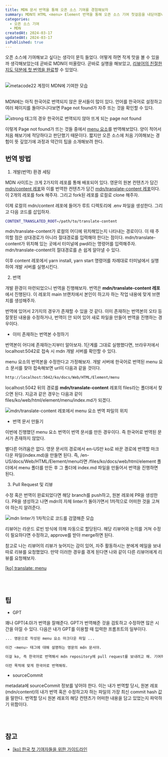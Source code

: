 ```yaml
---
title: MDN 문서 번역을 통해 오픈 소스 기여를 경험해보자
summary: MDN의 HTML <menu> Element 번역을 통해 오픈 소스 기여 첫걸음을 내딛어봅니다.
categories:
  - 오픈 소스 기여
  - MDN
createdAt: 2024-03-17
updatedAt: 2024-03-17
isPublished: true
---
```


오픈 소스에 기여해보고 싶다는 생각이 문득 들었다. 어떻게 하면 작게 맛을 볼 수 있을까 생각해보았는데 곧바로 MDN이 떠올랐다. 곧바로 실행을 해보았고, [리뷰어의 친절한 지도 덕분에 첫 번역을 완료](https://github.com/mdn/translated-content/pull/18621)할 수 있었다.

<br />

<div
  style={{
    position: 'relative',
    width: '100%',
    aspectRatio: '1228 / 285',
  }}>
  <Image
    src='/images/contents/contribute-to-mdn/contributed-by-metacode22.png'
    alt='metacode22 계정이 MDN에 기여한 모습'
    fill
    style={{ objectFit: 'cover', margin: 0 }}
  />
</div>

<br />

MDN에는 아직 한국어로 번역되지 않은 문서들이 많이 있다. 언어를 한국어로 설정하고 여러 페이지를 돌아다니다보면 Page not found가 자주 뜨는 것을 확인할 수 있다.

<div
  style={{
    position: 'relative',
    width: '100%',
    aspectRatio: '512 / 193',
  }}>
  <Image
    src='/images/contents/contribute-to-mdn/mdn-page-not-found.png'
    alt='strong 태그의 경우 한국어로 번역되지 않아 뜨게 되는 page not found'
    fill
    style={{ objectFit: 'cover', margin: 0 }}
  />
</div>

이렇게 Page not found가 뜨는 것들 중에서 [menu 요소](https://developer.mozilla.org/ko/docs/Web/HTML/Element/menu)를 번역해보았다. 양이 적어서 처음 해보기에 적당하다고 판단했기 때문이다. 짧지만 오픈 소스에 처음 기여해보는 경험이 뜻 깊었기에 과정과 약간의 팁을 소개해보려 한다.

## 번역 방법

1. 개발(번역) 환경 세팅

MDN 사이트는 크게 2가지의 레포를 통해 배포되어 있다. 영문의 원본 컨텐츠가 담긴 [mdn/content 레포](https://github.com/mdn/content)와 이를 번역한 컨텐츠가 담긴 [mdn/translate-content 레포](https://github.com/mdn/translated-content)이다. 이 2개의 레포를 fork 해주자. 그리고 fork된 레포를 로컬로 clone 해주자.

이제 로컬의 mdn/content 레포에 들어가 루트 디렉토리에 .env 파일을 생성한다. 그리고 다음 코드를 삽입하자.

```bash
CONTENT_TRANSLATED_ROOT=/path/to/translate-content
```

mdn/translate-content가 로컬의 어디에 위치해있는지 나타내는 경로이다. 이 때 주의할 점은 상대경로가 아니라 절대경로를 입력해야 한다는 점이다. mdn/translate-content가 위치해 있는 곳에서 터미널에 pwd라는 명령어를 입력해주자. mdn/translate-content의 절대경로를 손 쉽게 알아낼 수 있다.

이후 content 레포에서 yarn install, yarn start 명령어를 차례대로 터미널에서 실행하여 개발 서버를 실행시킨다.

2. 번역

개발 환경이 마련되었으니 번역을 진행해보자. 번역은 <strong>mdn/translate-content 레포</strong>에서 진행된다. 이 레포의 main 브랜치에서 본인이 하고자 하는 작업 내용에 맞게 브랜치를 생성해주자.

번역에 있어서 2가지의 경우가 존재할 수 있을 것 같다. 이미 존재하는 번역본의 오타 등 잘못된 내용을 수정하거나, 번역이 안 되어 있어 새로 파일을 만들어 번역을 진행하는 경우이다.

- 이미 존재하는 번역본 수정하기

번역본이 어디에 존재하는지부터 알아보자. 1단계를 그대로 실행했다면, 브라우저에서 localhost:5042로 접속 시 mdn 개발 서버를 확인할 수 있다.

menu 요소의 번역본을 수정한다고 가정해보자. 개발 서버에 한국어로 번역된 menu 요소 문서를 찾아 접속해보면 url이 다음과 같을 것이다.

```bash
http://localhost:5042/ko/docs/Web/HTML/Element/menu
```

localhost:5042 뒤의 경로를 <strong>mdn/translate-content</strong> 레포의 files라는 폴더에서 찾으면 된다. 지금과 같은 경우는 다음과 같이 files/ko/web/html/element/menu/index.md가 되겠다.

<div
  style={{
    position: 'relative',
    width: '100%',
    aspectRatio: '5 / 2',
  }}>
  <Image
    src='/images/contents/contribute-to-mdn/menu-element-path.png'
    alt='mdn/translate-content 레포에서 menu 요소 번역 파일의 위치'
    fill
    style={{ objectFit: 'cover', margin: 0 }}
  />
</div>

- 번역 문서 만들기

이번에 진행했던 menu 요소 번역이 번역 문서를 만든 경우이다. 즉 한국어로 번역된 문서가 존재하지 않았다.

별다른 어려움은 없다. 영문 문서의 경로에서 en-US만 ko로 바꾼 경로에 번역할 마크다운 파일(index.md)을 만들면 된다. 즉, /en-US/docs/Web/HTML/Element/menu라면 /files/ko/docs/web/html/element 폴더에서 menu 폴더를 만든 후 그 폴더에 index.md 파일을 만들어서 번역을 진행하면 된다.

3. Pull Request 및 리뷰

수정 혹은 번역이 완료되었다면 해당 branch를 push하고, 원본 레포에 PR을 생성한다. PR을 생성하고 나면 mdn의 자체 linter가 돌아가면서 1차적으로 어떠한 것을 고쳐야 하는지 알려준다.

<div
  style={{
    position: 'relative',
    width: '100%',
    aspectRatio: '927 / 728',
  }}>
  <Image
    src='/images/contents/contribute-to-mdn/mdn-linter-by-github-actions.png'
    alt='mdn linter가 1차적으로 코드를 검열해준 모습'
    fill
    style={{ objectFit: 'cover', margin: 0 }}
  />
</div>

리뷰어는 라운드 로빈 방식에 의해 자동으로 할당된다. 해당 리뷰어와 논의를 거쳐 수정이 필요하다면 수정하고, approve를 받아 merge하면 된다.

참고로 나는 리뷰어의 리뷰가 늦어지는 감이 있어, 자주 활동하시는 분에게 메일을 보내 따로 리뷰를 요청했었다. 만약 이러한 경우를 겪게 된다면 나와 같이 다른 리뷰어에게 리뷰를 요청해보자.

[[ko] translate: menu](https://github.com/mdn/translated-content/pull/18621)

<br />
<br />

## 팁

- GPT

꽤나 GPT(4.0)가 번역을 잘해준다. GPT가 번역해준 것을 검토하고 수정하면 많은 시간을 아낄 수 있다. 다음은 내가 GPT를 이용할 때 입력한 프롬프트의 일부이다.

```bash
... 영문으로 작성된 menu 요소 마크다운 파일 ...

이건 <menu> 태그에 대해 설명하는 영문의 mdn 문서야.

이걸 ko, 즉 한국어로 번역해서 mdn repository에 pull request를 보내려고 해. 기여하고 싶어서.

이런 목적에 맞게 한국어로 번역해줘.
```

- sourceCommit

metadata에 sourceCommit 정보를 넣어야 한다. 이는 내가 번역할 당시, 원본 레포(mdn/content)의 내가 번역 혹은 수정하고자 하는 파일의 가장 최신 commit hash 값을 말한다. 번역할 당시 원본 레포의 해당 컨텐츠가 어떠한 내용을 담고 있었는지 파악하기 위함이다.

<br />
<br />

## 참고

- [[ko] 한국 첫 기여자들을 위한 가이드라인](https://github.com/mdn/translated-content/issues/827)
